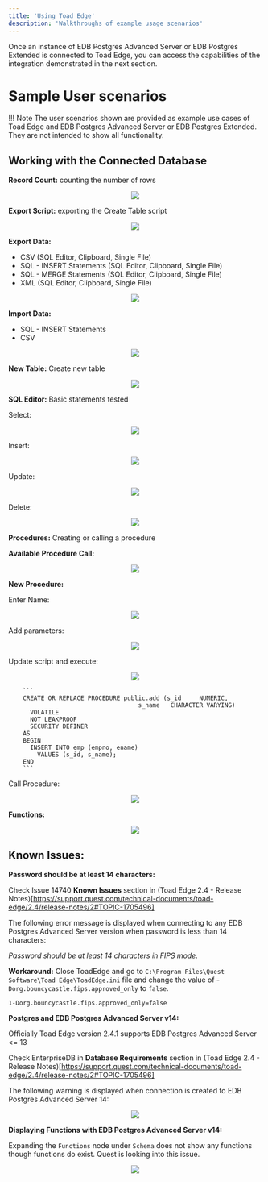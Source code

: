 ```yaml
---
title: 'Using Toad Edge'
description: 'Walkthroughs of example usage scenarios'
---
```


Once an instance of EDB Postgres Advanced Server or EDB Postgres Extended is connected to Toad Edge, you can access the capabilities of the integration demonstrated in the next section.

# Sample User scenarios

!!! Note The user scenarios shown are provided as example use cases of Toad Edge and EDB Postgres Advanced Server or EDB Postgres Extended.  They are not intended to show all functionality.




## Working with the Connected Database

 **Record Count:** counting the number of rows
<p align="center">
<img src="Images/RecordCount.png">
</p>

**Export Script:** exporting the Create Table script
<p align="center">
<img src="Images/ExportScript.png">
</p>

**Export Data:**
- CSV (SQL Editor, Clipboard, Single File)
- SQL - INSERT Statements (SQL Editor, Clipboard, Single File)
- SQL - MERGE Statements (SQL Editor, Clipboard, Single File)
- XML (SQL Editor, Clipboard, Single File)

<p align="center">
<img src="Images/ExportData.png">
</p>


**Import Data:** 
- SQL - INSERT Statements
- CSV

<p align="center">
<img src="Images/ImportData.png">
</p>    
    

**New Table:** Create new table

<p align="center">
<img src="Images/NewTable.png">
</p>


**SQL Editor:** Basic statements tested

Select: 

<p align="center">
<img src="Images/Select.png">
</p>

Insert: 

<p align="center">
<img src="Images/Insert.png">
</p>

Update: 

<p align="center">
<img src="Images/Update.png">
</p>

Delete: 

<p align="center">
<img src="Images/Delete.png">
</p>
    
**Procedures:** Creating or calling a procedure



**Available Procedure Call:**

<p align="center">
<img src="Images/AvailableProcedureCall.png">
</p>

**New Procedure:**

Enter Name:

<p align="center">
<img src="Images/EnterName.png">
</p>

Add parameters:

<p align="center">
<img src="Images/AddParameters.png">
</p>

Update script and execute:

<p align="center">
<img src="Images/UpdateScriptAndExecute.png">
</p>

        ```
        CREATE OR REPLACE PROCEDURE public.add (s_id     NUMERIC,
                                        s_name   CHARACTER VARYING)
          VOLATILE
          NOT LEAKPROOF
          SECURITY DEFINER
        AS
        BEGIN
          INSERT INTO emp (empno, ename)
            VALUES (s_id, s_name);
        END
        ```


Call Procedure: 
<p align="center">
<img src="Images/CallProcedure.png">
</p>


**Functions:**
<p align="center">
<img src="Images/Functions.png">
</p>



## Known Issues: 

**Password should be at least 14 characters:**

Check Issue 14740 **Known Issues** section in (Toad Edge 2.4 - Release Notes)[https://support.quest.com/technical-documents/toad-edge/2.4/release-notes/2#TOPIC-1705496]

The following error message is displayed when connecting to any EDB Postgres Advanced Server version when password is less than 14 characters: 

*Password should be at least 14 characters in FIPS mode.*

**Workaround:** Close ToadEdge and go to `C:\Program Files\Quest Software\Toad Edge\ToadEdge.ini` file and change the value of -`Dorg.bouncycastle.fips.approved_only` to `false`.

`1-Dorg.bouncycastle.fips.approved_only=false`


**Postgres and EDB Postgres Advanced Server v14:**

Officially Toad Edge version 2.4.1 supports EDB Postgres Advanced Server <= 13

Check EnterpriseDB in **Database Requirements** section in (Toad Edge 2.4 - Release Notes)[https://support.quest.com/technical-documents/toad-edge/2.4/release-notes/2#TOPIC-1705496]

The following warning is displayed when connection is created to EDB Postgres Advanced Server 14:

<p align="center">
<img src="Images/EPASWarning.png">
</p>


**Displaying Functions with EDB Postgres Advanced Server v14:**

Expanding the `Functions` node under `Schema` does not show any functions though functions do exist.  Quest is looking into this issue.

<p align="center">
<img src="Images/DisplayingFunctions.png">
</p>
